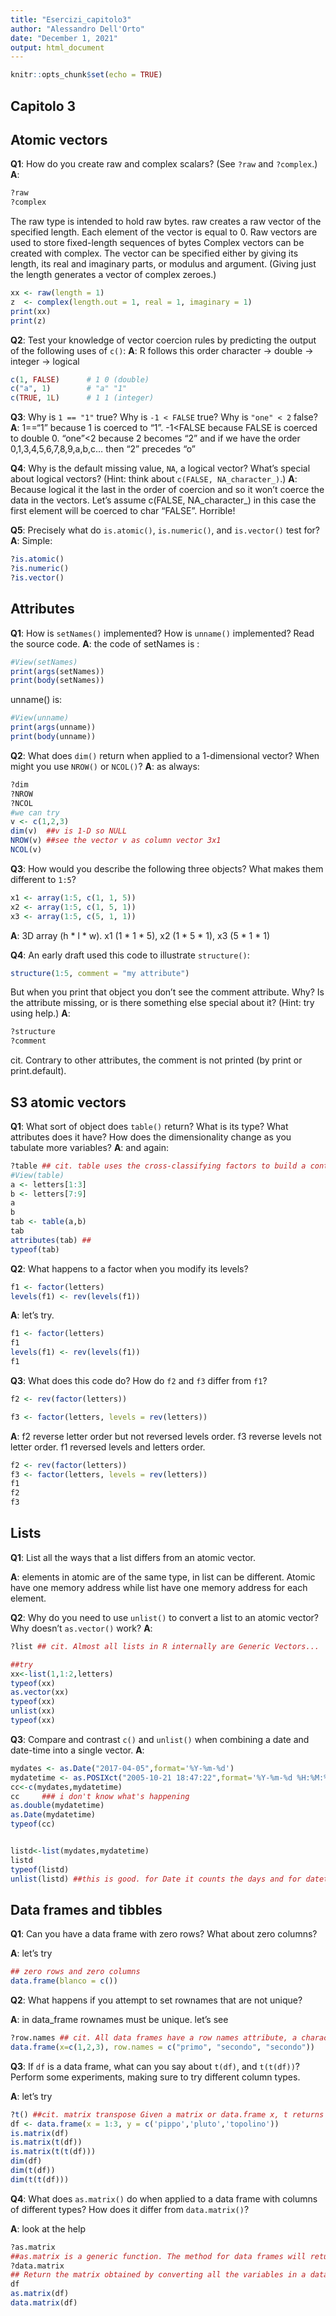 ```yaml
---
title: "Esercizi_capitolo3"
author: "Alessandro Dell'Orto"
date: "December 1, 2021"
output: html_document
---
```


```r
knitr::opts_chunk$set(echo = TRUE)
```

## Capitolo 3

\stepcounter{section}
## Atomic vectors


__[Q1]{.Q}__: How do you create raw and complex scalars? (See `?raw` and `?complex`.)
__[A]{.solved}__: 
```r
?raw
?complex
```
The raw type is intended to hold raw bytes. raw creates a raw vector of the specified length. Each element of the vector is equal to 0. Raw vectors are used to store fixed-length sequences of bytes
Complex vectors can be created with complex. The vector can be specified either by giving its length, its real and imaginary parts, or modulus and argument. (Giving just the length generates a vector of complex zeroes.)
```r
xx <- raw(length = 1)
z  <- complex(length.out = 1, real = 1, imaginary = 1)
print(xx)
print(z)
```


__[Q2]{.Q}__: Test your knowledge of vector coercion rules by predicting the output of the following uses of `c()`:
__[A]{.solved}__: R follows this order character → double → integer → logical
```r
c(1, FALSE)      # 1 0 (double)
c("a", 1)        # "a" "1"
c(TRUE, 1L)      # 1 1 (integer)
```


__[Q3]{.Q}__: Why is `1 == "1"` true? Why is `-1 < FALSE` true? Why is `"one" < 2` false?
__[A]{.solved}__: 1=="1" because 1 is coerced to "1". -1<FALSE because FALSE is coerced to double 0. "one"<2 because 2 becomes "2" and if we have the order 0,1,3,4,5,6,7,8,9,a,b,c... then "2" precedes "o"


__[Q4]{.Q}__: Why is the default missing value, `NA`, a logical vector? What's special about logical vectors? (Hint: think about `c(FALSE, NA_character_)`.)
__[A]{.solved}__: Because logical it the last in the order of coercion and so it won't coerce the data in the vectors. Let's assume c(FALSE, NA_character_) in this case the first element will be coerced to char "FALSE". Horrible!


__[Q5]{.Q}__: Precisely what do `is.atomic()`, `is.numeric()`, and `is.vector()` test for?
__[A]{.solved}__: Simple:

```r
?is.atomic()
?is.numeric()
?is.vector()
```


## Attributes

__[Q1]{.Q}__: How is `setNames()` implemented? How is `unname()` implemented? Read the source code.
__[A]{.solved}__: the code of setNames is :
```r
#View(setNames)
print(args(setNames))
print(body(setNames))
```
unname() is:
```r
#View(unname)
print(args(unname))
print(body(unname))
```


__[Q2]{.Q}__: What does `dim()` return when applied to a 1-dimensional vector? When might you use `NROW()` or `NCOL()`?
__[A]{.solved}__: as always:
```r
?dim
?NROW
?NCOL
#we can try
v <- c(1,2,3)
dim(v)  ##v is 1-D so NULL
NROW(v) ##see the vector v as column vector 3x1
NCOL(v)
```

__[Q3]{.Q}__: How would you describe the following three objects? What makes them different to `1:5`?
```r
x1 <- array(1:5, c(1, 1, 5))
x2 <- array(1:5, c(1, 5, 1))
x3 <- array(1:5, c(5, 1, 1))
```
__[A]{.solved}__: 3D array (h \* l \* w). x1 (1 \* 1 \* 5), x2 (1 \* 5 \* 1), x3 (5 \* 1 \* 1)


__[Q4]{.Q}__: An early draft used this code to illustrate `structure()`:
```r
structure(1:5, comment = "my attribute")
```
But when you print that object you don't see the comment attribute. Why? Is the attribute missing, or is there something else special about it? (Hint: try using help.)
__[A]{.solved}__: 
```r
?structure
?comment
```
cit. Contrary to other attributes, the comment is not printed (by print or print.default).

## S3 atomic vectors
<!-- 3.4 -->
__[Q1]{.Q}__: What sort of object does `table()` return? What is its type? What attributes does it have? How does the dimensionality change as you tabulate more variables?
__[A]{.solved}__: and again:
```r
?table ## cit. table uses the cross-classifying factors to build a contingency table of the counts at each combination of factor levels.
#View(table)
a <- letters[1:3]
b <- letters[7:9]
a
b
tab <- table(a,b) 
tab
attributes(tab) ##
typeof(tab)
```


__[Q2]{.Q}__: What happens to a factor when you modify its levels?

```r
f1 <- factor(letters)
levels(f1) <- rev(levels(f1))
```

__[A]{.solved}__: let's try.

```r
f1 <- factor(letters)
f1
levels(f1) <- rev(levels(f1))
f1
```


__[Q3]{.Q}__: What does this code do? How do `f2` and `f3` differ from `f1`?

```r
f2 <- rev(factor(letters))

f3 <- factor(letters, levels = rev(letters))
```

__[A]{.solved}__: f2 reverse letter order but not reversed levels order. f3 reverse levels not letter order. f1 reversed levels and letters order.  

```r
f2 <- rev(factor(letters))
f3 <- factor(letters, levels = rev(letters))
f1
f2
f3
```



## Lists

__[Q1]{.Q}__: List all the ways that a list differs from an atomic vector.

__[A]{.solved}__: elements in atomic are of the same type, in list can be different. Atomic have one memory address while list have one memory address for each element.


__[Q2]{.Q}__: Why do you need to use `unlist()` to convert a list to an atomic vector? Why doesn't `as.vector()` work?
__[A]{.solved}__: 
```r
?list ## cit. Almost all lists in R internally are Generic Vectors...

##try
xx<-list(1,1:2,letters)
typeof(xx)
as.vector(xx)
typeof(xx)
unlist(xx)
typeof(xx)
```


__[Q3]{.Q}__: Compare and contrast `c()` and `unlist()` when combining a date and date-time into a single vector.
__[A]{.solved}__: 
```r
mydates <- as.Date("2017-04-05",format='%Y-%m-%d')
mydatetime <- as.POSIXct("2005-10-21 18:47:22",format='%Y-%m-%d %H:%M:%S')
cc<-c(mydates,mydatetime)
cc     ### i don't know what's happening
as.double(mydatetime)
as.Date(mydatetime)
typeof(cc)       


listd<-list(mydates,mydatetime)
listd
typeof(listd)
unlist(listd) ##this is good. for Date it counts the days and for datetime it counts the seconds since 01 01 1970
```


## Data frames and tibbles

__[Q1]{.Q}__: Can you have a data frame with zero rows? What about zero columns?

__[A]{.solved}__: let's try

```r
## zero rows and zero columns
data.frame(blanco = c())
```


__[Q2]{.Q}__: What happens if you attempt to set rownames that are not unique?

__[A]{.solved}__: in data_frame rownames must be unique. let's see

```r
?row.names ## cit. All data frames have a row names attribute, a character vector of length the number of rows with no duplicates nor missing values.
data.frame(x=c(1,2,3), row.names = c("primo", "secondo", "secondo"))
```


__[Q3]{.Q}__: If `df` is a data frame, what can you say about `t(df)`, and `t(t(df))`? Perform some experiments, making sure to try different column types.

__[A]{.solved}__: let's try

```r
?t() ##cit. matrix transpose Given a matrix or data.frame x, t returns the transpose of x. !!!A data frame is first coerced to a matrix!!!
df <- data.frame(x = 1:3, y = c('pippo','pluto','topolino'))
is.matrix(df)
is.matrix(t(df))
is.matrix(t(t(df)))
dim(df)
dim(t(df))
dim(t(t(df)))
```


__[Q4]{.Q}__: What does `as.matrix()` do when applied to a data frame with columns of different types? How does it differ from `data.matrix()`?

__[A]{.solved}__: look at the help
```r
?as.matrix 
##as.matrix is a generic function. The method for data frames will return a character matrix if there is only atomic columns and any non-(numeric/logical/complex) column, applying as.vector to factors and format to other non-character columns. Otherwise, the usual coercion hierarchy (logical < integer < double < complex) will be used
?data.matrix
## Return the matrix obtained by converting all the variables in a data frame to numeric mode and then binding them together as the columns of a matrix. Factors and ordered factors are replaced by their internal codes.
df
as.matrix(df)
data.matrix(df)
```
